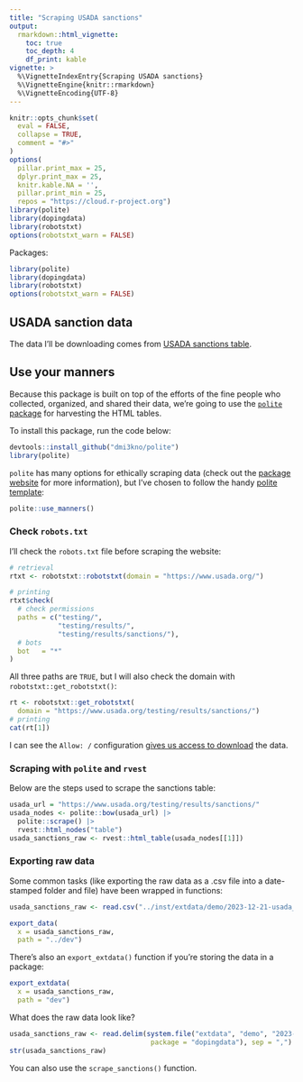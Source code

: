 ```yaml
---
title: "Scraping USADA sanctions"
output: 
  rmarkdown::html_vignette:
    toc: true
    toc_depth: 4
    df_print: kable
vignette: >
  %\VignetteIndexEntry{Scraping USADA sanctions}
  %\VignetteEngine{knitr::rmarkdown}
  %\VignetteEncoding{UTF-8}
---
```


```r
knitr::opts_chunk$set(
  eval = FALSE,
  collapse = TRUE,
  comment = "#>"
)
options(
  pillar.print_max = 25, 
  dplyr.print_max = 25,
  knitr.kable.NA = '',
  pillar.print_min = 25,
  repos = "https://cloud.r-project.org")
library(polite)
library(dopingdata)
library(robotstxt)
options(robotstxt_warn = FALSE)
```

Packages:

```r
library(polite)
library(dopingdata)
library(robotstxt)
options(robotstxt_warn = FALSE)
```

## USADA sanction data

The data I'll be downloading comes from [USADA sanctions table](https://www.usada.org/testing/results/sanctions/).

## Use your manners 

Because this package is built on top of the efforts of the fine people who collected, organized, and shared their data, we're going to use the [`polite` package](https://dmi3kno.github.io/polite/) for harvesting the HTML tables. 

To install this package, run the code below: 

```r
devtools::install_github("dmi3kno/polite")
library(polite)
```

`polite` has many options for ethically scraping data (check out the [package website](https://dmi3kno.github.io/polite/reference/index.html) for more information), but I've chosen to follow the handy [polite template](https://dmi3kno.github.io/polite/#polite-template):

```r
polite::use_manners()
```


### Check `robots.txt`

I'll check the `robots.txt` file before scraping the website:

```r
# retrieval
rtxt <- robotstxt::robotstxt(domain = "https://www.usada.org/")

# printing
rtxt$check(
  # check permissions 
  paths = c("testing/", 
            "testing/results/", 
            "testing/results/sanctions/"),
  # bots
  bot   = "*"
)
```

All three paths are `TRUE`, but I will also check the domain with `robotstxt::get_robotstxt()`:

```r
rt <- robotstxt::get_robotstxt(
  domain = "https://www.usada.org/testing/results/sanctions/")
# printing
cat(rt[1])
```

I can see the `Allow: /` configuration [gives us access to download](https://kinsta.com/blog/wordpress-robots-txt/#how-to-use-robotstxt-allow-all-to-give-robots-full-access-to-your-site) the data. 


### Scraping with `polite` and `rvest`

Below are the steps used to scrape the sanctions table:

```r
usada_url = "https://www.usada.org/testing/results/sanctions/"
usada_nodes <- polite::bow(usada_url) |> 
  polite::scrape() |> 
  rvest::html_nodes("table") 
usada_sanctions_raw <- rvest::html_table(usada_nodes[[1]])
```

### Exporting raw data 

Some common tasks (like exporting the raw data as a .csv file into a date-stamped folder and file) have been wrapped in functions:

```r
usada_sanctions_raw <- read.csv("../inst/extdata/demo/2023-12-21-usada_raw.csv")
```

```r
export_data(
  x = usada_sanctions_raw, 
  path = "../dev")
```

There's also an `export_extdata()` function if you're storing the data in a package: 

```r
export_extdata(
  x = usada_sanctions_raw, 
  path = "dev")
```

What does the raw data look like? 

```r
usada_sanctions_raw <- read.delim(system.file("extdata", "demo", "2023-12-21-usada_raw.csv", 
                                   package = "dopingdata"), sep = ",")
str(usada_sanctions_raw)
```

You can also use the `scrape_sanctions()` function. 
